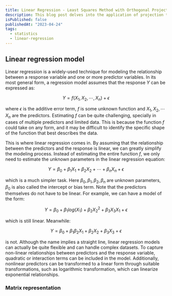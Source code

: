 ```yaml
---
title: Linear Regression - Least Squares Method with Orthogonal Projection
description: This blog post delves into the application of projection techniques in linear regression, specifically the least squares method
isPublished: false
publishedAt: "2023-04-24"
tags:
  - statistics
  - linear-regression
---
```


## Linear regression model

Linear regression is a widely-used technique for modeling the relationship between a response variable
and one or more predictor variables. In its most general form, a regression model assumes that
the response $Y$ can be expressed as:

$$
Y = f(X_1, X_2, \cdots, X_n) + \epsilon
$$

where $\epsilon$ is the additive error term, $f$ is some unknown function and $X_1,X_2, \cdots X_n$ are
the predictors. Estimating $f$ can be quite challenging, specially in cases of multiple predictors
and limited data. This is because the function $f$ could take on any form, and it may be difficult to
identify the specific shape of the function that best describes the data.

This is where linear regression comes in. By assuming that the relationship between the predictors and
the response is linear, we can greatly simplify the modeling process. Instead of estimating the entire function $f$,
we only need to estimate the unknown parameters in the linear regression equation:

$$
Y = \beta_0 + \beta_1 X_1  + \beta_2 X_2 + \cdots + \beta_n X_n + \epsilon
$$

which is a much simpler task. Here $\beta_0, \beta_1, \beta_2, \beta_n$ are unknown parameters,
$\beta_0$ is also called the intercept or bias term. Note that the predictors themselves do not have to be linear.
For example, we can have a model of the form:

$$
Y = \beta_0 + \beta_1 log(X_1) + \beta_2 X_2^2 + \beta_3 X_3 X_1 + \epsilon
$$

which is still linear. Meanwhile:

$$
Y = \beta_0 + \beta_1 \beta_2 X_1 + \beta_2 X_2 + \beta_3 X_3 + \epsilon
$$

is not. Although the name implies a straight line, linear regression models can actually be quite
flexible and can handle complex datasets. To capture non-linear relationships between predictors and the response variable,
quadratic or interaction terms can be included in the model. Additionally, nonlinear predictors can be transformed
to a linear form through suitable transformations, such as logarithmic transformation, which can linearize
exponential relationships.

### Matrix representation
